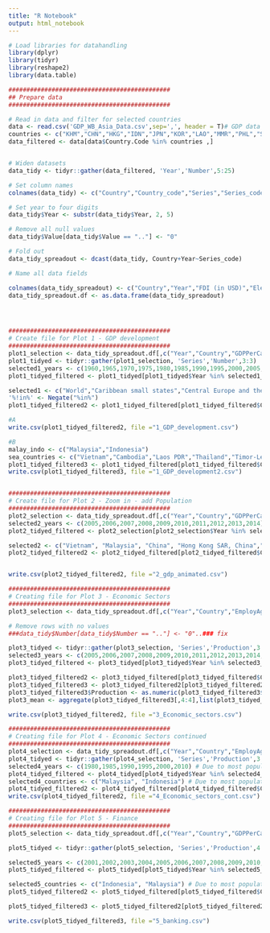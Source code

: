 ```yaml
---
title: "R Notebook"
output: html_notebook
---
```



```r

# Load libraries for datahandling
library(dplyr)
library(tidyr)
library(reshape2)
library(data.table)

#############################################
## Prepare data
#############################################

# Read in data and filter for selected countries
data <- read.csv('GDP_WB_Asia_Data.csv',sep=',', header = T)# GDP data
countries <- c("KHM","CHN","HKG","IDN","JPN","KOR","LAO","MMR","PHL","SGP","THA","VNM","MYS","WLD","ARB","CSS","CEB","CAF","CHI","EAS","EAP","ECS","LCN","MEA","NAC","OSS","PSS","SAS") # Missing Malaysia
data_filtered <- data[data$Country.Code %in% countries ,]


# Widen datasets
data_tidy <- tidyr::gather(data_filtered, 'Year','Number',5:25)

# Set column names
colnames(data_tidy) <- c("Country","Country_code","Series","Series_code","Year","Value")

# Set year to four digits
data_tidy$Year <- substr(data_tidy$Year, 2, 5)

# Remove all null values
data_tidy$Value[data_tidy$Value == ".."] <- "0"

# Fold out 
data_tidy_spreadout <- dcast(data_tidy, Country+Year~Series_code)

# Name all data fields

colnames(data_tidy_spreadout) <- c("Country","Year","FDI (in USD)","ElectricityAccess","Electric Power Consumption (kWh)","BankNonperformingLoans","BankCapitaltoAssetsRatio","BorrowersCommercialBank","DomesticCredittoPrivateSector","BankLiquidReservestoBankAssetsRatio","EaseofBusiness","Export of Goods and Services (% of GDP)", "AgraTotalValueAdded","ServiceValueAdded","IndustryValueAdded","AdjustedNetNationalIncome","GDPPerCapita","GDPPerCapitaPP","AdultLiteracy","Gini","EmployAgriculture","EmployIndustry","EmployService","Unemployment (% of total employment)","Death Rate (per thousand people)","Population (in millions)")
data_tidy_spreadout.df <- as.data.frame(data_tidy_spreadout)




#############################################
# Create file for Plot 1 - GDP development 
#############################################
plot1_selection <- data_tidy_spreadout.df[,c("Year","Country","GDPPerCapita")]
plot1_tidyed <- tidyr::gather(plot1_selection, 'Series','Number',3:3)
selected1_years <- c(1960,1965,1970,1975,1980,1985,1990,1995,2000,2005,2010,2015) # Due to most populated period of production numbers
plot1_tidyed_filtered <- plot1_tidyed[plot1_tidyed$Year %in% selected1_years ,]

selected1 <- c("World","Caribbean small states","Central Europe and the Baltics","East Asia & Pacific","Europe & Central Asia","Latin America & Caribbean","Middle East & North Africa","North America") # Due to most populated period of production numbers
'%!in%' <- Negate("%in%")
plot1_tidyed_filtered2 <- plot1_tidyed_filtered[plot1_tidyed_filtered$Country %in% selected1 ,]

#A
write.csv(plot1_tidyed_filtered2, file ="1_GDP_development.csv")

#B
malay_indo <- c("Malaysia","Indonesia")
sea_countries <- c("Vietnam","Cambodia","Laos PDR","Thailand","Timor-Leste","Singapore","Malaysia","Indonesia","Philippines","Bhutan") # Due to most populated period of production numbers
plot1_tidyed_filtered3 <- plot1_tidyed_filtered[plot1_tidyed_filtered$Country %in% sea_countries ,]
write.csv(plot1_tidyed_filtered3, file ="1_GDP_development2.csv")


#############################################
# Create file for Plot 2 - Zoom in - add Population
#############################################
plot2_selection <- data_tidy_spreadout.df[,c("Year","Country","GDPPerCapita","Unemployment","Population")]
selected2_years <- c(2005,2006,2007,2008,2009,2010,2011,2012,2013,2014) #c(1970,1975,1980,1985,1990,1995,2000,2005,2010,2015) # Due to most populated period of production numbers
plot2_tidyed_filtered <- plot2_selection[plot2_selection$Year %in% selected2_years ,]

selected2 <- c("Vietnam", "Malaysia", "China", "Hong Kong SAR, China","Indonesia","Singapore","Laos PDR","Cambodia","Thailand","Myanmar","Philippines") # Due to most populated period of production numbers
plot2_tidyed_filtered2 <- plot2_tidyed_filtered[plot2_tidyed_filtered$Country %in% malay_indo ,]


write.csv(plot2_tidyed_filtered2, file ="2_gdp_animated.csv")

#############################################
# Creating file for Plot 3 - Economic Sectors
#############################################
plot3_selection <- data_tidy_spreadout.df[,c("Year","Country","EmployAgriculture","EmployIndustry","EmployService","GDPPerCapita")]

# Remove rows with no values
###data_tidy$Number[data_tidy$Number == ".."] <- "0"..### fix

plot3_tidyed <- tidyr::gather(plot3_selection, 'Series','Production',3:6)
selected3_years <- c(2005,2006,2007,2008,2009,2010,2011,2012,2013,2014,2014,2016) # Due to most populated period of production numbers
plot3_tidyed_filtered <- plot3_tidyed[plot3_tidyed$Year %in% selected3_years ,]

plot3_tidyed_filtered2 <- plot3_tidyed_filtered[plot3_tidyed_filtered$Country %in% malay_indo ,]
plot3_tidyed_filtered3 <- plot3_tidyed_filtered2[plot3_tidyed_filtered2$Production != 0 ,]
plot3_tidyed_filtered3$Production <- as.numeric(plot3_tidyed_filtered3$Production)
plot3_mean <- aggregate(plot3_tidyed_filtered3[,4:4],list(plot3_tidyed_filtered3$Series,plot3_tidyed_filtered3$Country),FUN = function(x) mean(x))

write.csv(plot3_tidyed_filtered2, file ="3_Economic_sectors.csv")

#############################################
# Creating file for Plot 4 - Economic Sectors continued
#############################################
plot4_selection <- data_tidy_spreadout.df[,c("Year","Country","EmployAgriculture","EmployIndustry","EmployService")]
plot4_tidyed <- tidyr::gather(plot4_selection, 'Series','Production',3:5)
selected4_years <- c(1980,1985,1990,1995,2000,2010) # Due to most populated period of production numbers
plot4_tidyed_filtered <- plot4_tidyed[plot4_tidyed$Year %in% selected4_years ,]
selected4_countries <- c("Malaysia", "Indonesia") # Due to most populated period of production numbers
plot4_tidyed_filtered2 <- plot4_tidyed_filtered[plot4_tidyed_filtered$Country %in% selected4_countries ,]
write.csv(plot4_tidyed_filtered2, file ="4_Economic_sectors_cont.csv")

#############################################
# Creating file for Plot 5 - Finance
#############################################
plot5_selection <- data_tidy_spreadout.df[,c("Year","Country","GDPPerCapita","Death Rate (per thousand people)","Electric Power Consumption (kWh)","Unemployment (% of total employment)","Population (in millions)","EaseofBusiness","Export of Goods and Services (% of GDP)","FDI (in USD)")]

plot5_tidyed <- tidyr::gather(plot5_selection, 'Series','Production',4:10)

selected5_years <- c(2001,2002,2003,2004,2005,2006,2007,2008,2009,2010,2011,2012,2013,2014) # Due to most populated period of production numbers
plot5_tidyed_filtered <- plot5_tidyed[plot5_tidyed$Year %in% selected5_years ,]

selected5_countries <- c("Indonesia", "Malaysia") # Due to most populated period of production numbers
plot5_tidyed_filtered2 <- plot5_tidyed_filtered[plot5_tidyed_filtered$Country %in% selected5_countries ,]

plot5_tidyed_filtered3 <- plot5_tidyed_filtered2[plot5_tidyed_filtered2$Production != 0 ,]

write.csv(plot5_tidyed_filtered3, file ="5_banking.csv")


```


